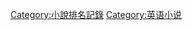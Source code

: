 {{Catnav|頁面分類|各種主題的頁面分類|類型|書籍類型|小说}}
{{Catnav|頁面分類|人文學科|文学|文學體裁|小说}}

[[Category:小說排名記錄|Category:小說排名記錄]]
[[Category:英语小说|Category:英语小说]]